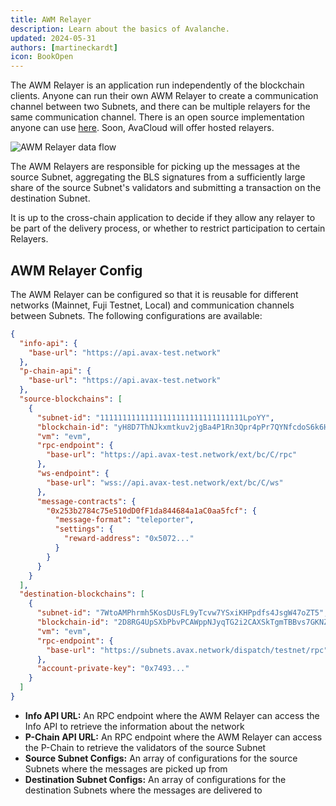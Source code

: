 ```yaml
---
title: AWM Relayer
description: Learn about the basics of Avalanche.
updated: 2024-05-31
authors: [martineckardt]
icon: BookOpen
---
```


The AWM Relayer is an application run independently of the blockchain clients. Anyone can run their own AWM Relayer to create a communication channel between two Subnets, and there can be multiple relayers for the same communication channel. There is an open source implementation anyone can use [here](https://github.com/ava-labs/awm-relayer). Soon, AvaCloud will offer hosted relayers.

![AWM Relayer data flow](/course-images/teleporter/teleporter-source-destination-with-relayer.png)

The AWM Relayers are responsible for picking up the messages at the source Subnet, aggregating the BLS signatures from a sufficiently large share of the source Subnet's validators and submitting a transaction on the destination Subnet.

It is up to the cross-chain application to decide if they allow any relayer to be part of the delivery process, or whether to restrict participation to certain Relayers.

## AWM Relayer Config

The AWM Relayer can be configured so that it is reusable for different networks (Mainnet, Fuji Testnet, Local) and communication channels between Subnets. The following configurations are available:

```json title="https://github.com/ava-labs/awm-relayer/blob/main/sample-relayer-config.json"
{
  "info-api": {
    "base-url": "https://api.avax-test.network"
  },
  "p-chain-api": {
    "base-url": "https://api.avax-test.network"
  },
  "source-blockchains": [
    {
      "subnet-id": "11111111111111111111111111111111LpoYY",
      "blockchain-id": "yH8D7ThNJkxmtkuv2jgBa4P1Rn3Qpr4pPr7QYNfcdoS6k6HWp",
      "vm": "evm",
      "rpc-endpoint": {
        "base-url": "https://api.avax-test.network/ext/bc/C/rpc"
      },
      "ws-endpoint": {
        "base-url": "wss://api.avax-test.network/ext/bc/C/ws"
      },
      "message-contracts": {
        "0x253b2784c75e510dD0fF1da844684a1aC0aa5fcf": {
          "message-format": "teleporter",
          "settings": {
            "reward-address": "0x5072..."
          }
        }
      }
    }
  ],
  "destination-blockchains": [
    {
      "subnet-id": "7WtoAMPhrmh5KosDUsFL9yTcvw7YSxiKHPpdfs4JsgW47oZT5",
      "blockchain-id": "2D8RG4UpSXbPbvPCAWppNJyqTG2i2CAXSkTgmTBBvs7GKNZjsY",
      "vm": "evm",
      "rpc-endpoint": {
        "base-url": "https://subnets.avax.network/dispatch/testnet/rpc"
      },
      "account-private-key": "0x7493..."
    }
  ]
}
```

- **Info API URL:** An RPC endpoint where the AWM Relayer can access the Info API to retrieve the information about the network
- **P-Chain API URL:** An RPC endpoint where the AWM Relayer can access the P-Chain to retrieve the validators of the source Subnet
- **Source Subnet Configs:** An array of configurations for the source Subnets where the messages are picked up from
- **Destination Subnet Configs:** An array of configurations for the destination Subnets where the messages are delivered to